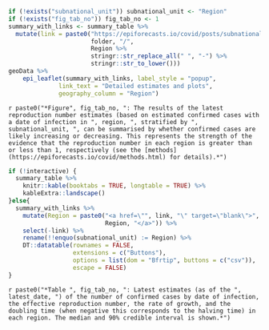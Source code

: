 ```r
if (!exists("subnational_unit")) subnational_unit <- "Region"
if (!exists("fig_tab_no")) fig_tab_no <- 1
summary_with_links <- summary_table %>%
  mutate(link = paste0("https://epiforecasts.io/covid/posts/subnational/",
                       folder, "/",
                       Region %>%
                       stringr::str_replace_all(" ", "-") %>%
                       stringr::str_to_lower()))
geoData %>%
    epi_leaflet(summary_with_links, label_style = "popup",
              link_text = "Detailed estimates and plots",
              geography_column = "Region")
```

`r paste0("*Figure", fig_tab_no, ": The results of the latest reproduction number estimates (based on estimated confirmed cases with a date of infection in ", region, ", stratified by ", subnational_unit, ", can be summarised by whether confirmed cases are likely increasing or decreasing. This represents the strength of the evidence that the reproduction number in each region is greater than or less than 1, respectively (see the [methods](https://epiforecasts.io/covid/methods.html) for details).*")`


```r

if (!interactive) {
  summary_table %>%
    knitr::kable(booktabs = TRUE, longtable = TRUE) %>%
    kableExtra::landscape()
}else{
  summary_with_links %>%
    mutate(Region = paste0("<a href=\"", link, "\" target=\"blank\">",
                           Region, "</a>")) %>%
    select(-link) %>%
    rename(!!enquo(subnational_unit) := Region) %>%
    DT::datatable(rownames = FALSE,
                  extensions = c("Buttons"),
                  options = list(dom = "Bfrtip", buttons = c("csv")),
                  escape = FALSE)
}
```
`r paste0("*Table ", fig_tab_no, ": Latest estimates (as of the ", latest_date, ") of the number of confirmed cases by date of infection, the effective reproduction number, the rate of growth, and the doubling time (when negative this corresponds to the halving time) in each region. The median and 90% credible interval is shown.*")`
<br>
